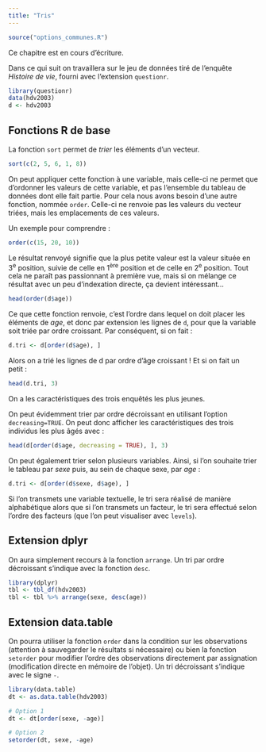 ```yaml
---
title: "Tris"
---
```


```r
source("options_communes.R")
```

<div class="important">
Ce chapitre est en cours d'écriture.
</div>

Dans ce qui suit on travaillera sur le jeu de données tiré de l'enquête *Histoire de vie*, fourni avec
l'extension `questionr`{.pkg}.

```r
library(questionr)
data(hdv2003)
d <- hdv2003
```

## Fonctions R de base


La fonction `sort`{data-pkg="base"} permet de 
<dfn data-index="tri de tables">trier</dfn><dfn data-index="tableau de données, tri"></dfn> 
les éléments d'un vecteur.


```r
sort(c(2, 5, 6, 1, 8))
```

On peut appliquer cette fonction à une variable, mais celle-ci ne permet que d'ordonner les valeurs
de cette variable, et pas l'ensemble du tableau de données dont elle fait partie. Pour cela nous avons
besoin d'une autre fonction, nommée `order`{data-pkg="base"}. 
Celle-ci ne renvoie pas les valeurs du vecteur triées, mais les emplacements de ces valeurs.

Un exemple pour comprendre :

```r
order(c(15, 20, 10))
```

Le résultat renvoyé signifie que la plus petite valeur est la valeur située en 3^e^ position, suivie de
celle en 1^ère^ position et de celle en 2^e^ position. Tout cela ne paraît pas passionnant à première vue,
mais si on mélange ce résultat avec un peu d'indexation directe, ça devient intéressant...

```r
head(order(d$age))
```

Ce que cette fonction renvoie, c'est l'ordre dans lequel on doit placer les éléments de *age*, et donc par
extension les lignes de `d`, pour que la variable soit triée par ordre croissant. 
Par conséquent, si on fait :

```r
d.tri <- d[order(d$age), ]
```

Alors on a trié les lignes de d par ordre d'âge croissant ! Et si on fait un petit :

```r
head(d.tri, 3)
```

On a les caractéristiques des trois enquêtés les plus jeunes.

On peut évidemment trier par ordre décroissant en utilisant l'option `decreasing=TRUE`. On peut donc
afficher les caractéristiques des trois individus les plus âgés avec :

```r
head(d[order(d$age, decreasing = TRUE), ], 3)
```

On peut également trier selon plusieurs variables. Ainsi, si l'on souhaite trier le tableau par *sexe*
puis, au sein de chaque sexe, par *age* :

```r
d.tri <- d[order(d$sexe, d$age), ]
```

<div class="note">
Si l'on transmets une variable textuelle, le tri sera réalisé de manière alphabétique alors que si
l'on transmets un facteur, le tri sera effectué selon l'ordre des facteurs (que l'on peut visualiser
avec `levels`{data-pkg="base"}).
</div>

## Extension dplyr

On aura simplement recours à la fonction `arrange`{data-pkg="dplyr"}. Un tri par ordre décroissant s'indique avec la fonction `desc`{data-pakg="dplyr"}.

```r
library(dplyr)
tbl <- tbl_df(hdv2003)
tbl <- tbl %>% arrange(sexe, desc(age))
```

## Extension data.table

On pourra utiliser la fonction `order`{data-pkg="data.table" data-rdoc="setorder"} dans la condition sur les observations (attention à sauvegarder le résultats si nécessaire) ou bien la fonction `setorder`{data-pkg="data.table"} pour modifier l'ordre des observations directement par assignation (modification directe en mémoire de l'objet). Un tri décroissant s'indique avec le signe `-`.

```r
library(data.table)
dt <- as.data.table(hdv2003)

# Option 1
dt <- dt[order(sexe, -age)]

# Option 2
setorder(dt, sexe, -age)
```

